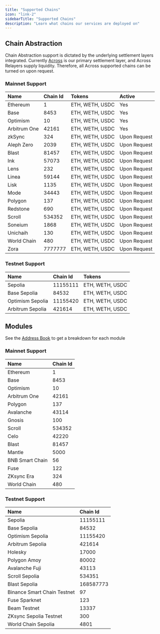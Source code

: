 ```yaml
---
title: "Supported Chains"
icon: "link-2"
sidebarTitle: "Supported Chains"
description: "Learn what chains our services are deployed on"
---
```


## Chain Abstraction

Chain Abstraction support is dictated by the underlying settlement layers integrated. Currently [Across](across.to) is our primary settlement layer, and Across Relayers supply liquidity. Therefore, all Across supported chains can be turned on upon request.

### Mainnet Support

|     Name     | Chain Id | Tokens          | Active       |
| :----------- | :------- | :-------------- | :----------- |
|   Ethereum   |    1     | ETH, WETH, USDC | Yes          |
|     Base     |   8453   | ETH, WETH, USDC | Yes          |
|   Optimism   |    10    | ETH, WETH, USDC | Yes          |
| Arbitrum One |  42161   | ETH, WETH, USDC | Yes          |
|    zkSync    |   324    | ETH, WETH, USDC | Upon Request |
|  Aleph Zero  |   2039   | ETH, WETH, USDC | Upon Request |
|    Blast     |  81457   | ETH, WETH, USDC | Upon Request |
|     Ink      |  57073   | ETH, WETH, USDC | Upon Request |
|     Lens     |   232    | ETH, WETH, USDC | Upon Request |
|    Linea     |  59144   | ETH, WETH, USDC | Upon Request |
|     Lisk     |   1135   | ETH, WETH, USDC | Upon Request |
|     Mode     |  34443   | ETH, WETH, USDC | Upon Request |
|   Polygon    |   137    | ETH, WETH, USDC | Upon Request |
|   Redstone   |   690    | ETH, WETH, USDC | Upon Request |
|    Scroll    |  534352  | ETH, WETH, USDC | Upon Request |
|   Soneium    |   1868   | ETH, WETH, USDC | Upon Request |
|   Unichaih   |   130    | ETH, WETH, USDC | Upon Request |
| World Chain  |   480    | ETH, WETH, USDC | Upon Request |
|     Zora     | 7777777  | ETH, WETH, USDC | Upon Request |

### Testnet Support

|       Name       | Chain Id | Tokens          |
| :--------------- | :------- | :-------------- |
|     Sepolia      | 11155111 | ETH, WETH, USDC |
|   Base Sepolia   |  84532   | ETH, WETH, USDC |
| Optimism Sepolia | 11155420 | ETH, WETH, USDC |
| Arbitrum Sepolia |  421614  | ETH, WETH, USDC |

## Modules

<Info>See the [Address Book](../resources/address-book#modules) to get a breakdown for each module</Info>

### Mainnet Support

|      Name       | Chain Id |
| :-------------- | :------- |
|    Ethereum     |    1     |
|      Base       |   8453   |
|    Optimism     |    10    |
|  Arbitrum One   |  42161   |
|     Polygon     |   137    |
|    Avalanche    |  43114   |
|     Gnosis      |   100    |
|     Scroll      |  534352  |
|      Celo       |  42220   |
|      Blast      |  81457   |
|     Mantle      |   5000   |
| BNB Smart Chain |    56    |
|      Fuse       |   122    |
|   ZKsync Era    |   324    |
|   World Chain   |   480    |

### Testnet Support

|            Name             | Chain Id  |
| :-------------------------- | :-------- |
|           Sepolia           | 11155111  |
|        Base Sepolia         |   84532   |
|      Optimism Sepolia       | 11155420  |
|      Arbitrum Sepolia       |  421614   |
|           Holesky           |   17000   |
|        Polygon Amoy         |   80002   |
|       Avalanche Fuji        |   43113   |
|       Scroll Sepolia        |  534351   |
|        Blast Sepolia        | 168587773 |
| Binance Smart Chain Testnet |    97     |
|        Fuse Sparknet        |    123    |
|        Beam Testnet         |   13337   |
|   ZKsync Sepolia Testnet    |    300    |
|     World Chain Sepolia     |   4801    |
